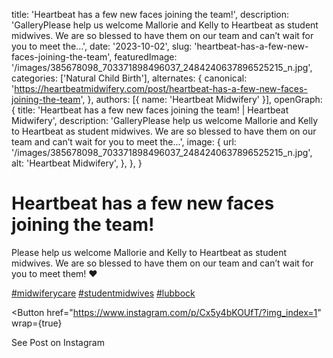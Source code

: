   title: 'Heartbeat has a few new faces joining the team!',
  description: 'GalleryPlease help us welcome Mallorie and Kelly to Heartbeat as student midwives. We are so blessed to have them on our team and can’t wait for you to meet the...',
  date: '2023-10-02',
  slug: 'heartbeat-has-a-few-new-faces-joining-the-team',
  featuredImage: '/images/385678098_703371898496037_2484240637896525215_n.jpg',
  categories: ['Natural Child Birth'],
  alternates: {
    canonical: 'https://heartbeatmidwifery.com/post/heartbeat-has-a-few-new-faces-joining-the-team',
  },
  authors: [{ name: 'Heartbeat Midwifery' }],
  openGraph: {
    title: 'Heartbeat has a few new faces joining the team! | Heartbeat Midwifery',
    description: 'GalleryPlease help us welcome Mallorie and Kelly to Heartbeat as student midwives. We are so blessed to have them on our team and can’t wait for you to meet the...',
    image: {
      url: '/images/385678098_703371898496037_2484240637896525215_n.jpg',
      alt: 'Heartbeat Midwifery',
    },
  },
}


# Heartbeat has a few new faces joining the team!

<Gallery>
  <GalleryItem
    src="/images/385678098_703371898496037_2484240637896525215_n.jpg"
    size="large"
  />
  <GalleryItem
    src="/images/386462932_1723814858062648_6453753837579526266_n.jpg"
    size="large"
  />
</Gallery>

Please help us welcome Mallorie and Kelly to Heartbeat as student midwives. We are so blessed to have them on our team and can’t wait for you to meet them! ❤️

[#midwiferycare](https://www.instagram.com/explore/tags/midwiferycare/) [#studentmidwives](https://www.instagram.com/explore/tags/studentmidwives/) [#lubbock](https://www.instagram.com/explore/tags/lubbock/)

<Button
  href="https://www.instagram.com/p/Cx5y4bKOUfT/?img_index=1"
  wrap={true}
>
  See Post on Instagram
</Button>
